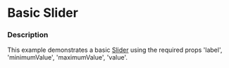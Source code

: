 
# Basic Slider

### Description

This example demonstrates a basic [Slider](/components/cerner-terra-framework-docs/slider/about) using the required props 'label', 'minimumValue', 'maximumValue', 'value'.

<DefaultSlider />
